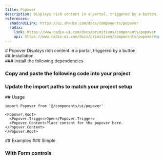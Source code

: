 ```yaml
---
title: Popover
description: Displays rich content in a portal, triggered by a button.
references:
  shadcnUiLink: https://ui.shadcn.com/docs/components/popover
  radix:
    link: https://www.radix-ui.com/docs/primitives/components/popover
    api: https://www.radix-ui.com/docs/primitives/components/popover#api-reference
---
```

<ContentContainer>
<Section>
# Popover
Displays rich content in a portal, triggered by a button.

<ComponentPreview name="popover" withRecipe />
</Section>

<Section>
## Installation

<Steps>
<Section>
### Install the following dependencies

<InstallTabs pkg="@radix-ui/react-popover" />

### Copy and paste the following code into your project

<ComponentSource name="popover" />

### Update the import paths to match your project setup
</Section>
</Steps>
</Section>

<Section>
## Usage

```tsx
import Popover from '@/components/ui/popover'
```
```tsx
<Popover.Root>
  <Popover.Trigger>Open</Popover.Trigger>
  <Popover.Content>Place content for the popover here.</Popover.Content>
</Popover.Root>
```
</Section>

<Section>
## Examples
### Simple
<ComponentPreview name="popover" file = "simple" />

### With Form controls

<ComponentPreview name="popover" />
</Section>
</ContentContainer>